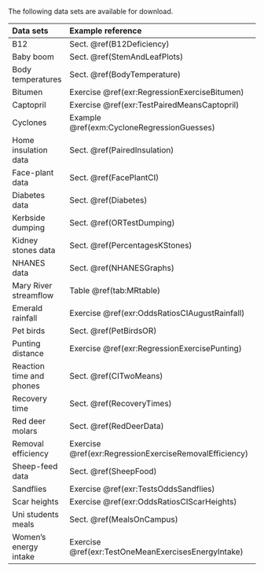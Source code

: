 
The following data sets are available for download.

Data sets                  |  Example reference              | SPSS format           |    `csv` format
:--------------------------+:--------------------------------+-----------------------+-------------------------------:
B12                        | Sect. \@ref(B12Deficiency)      | [B12-Long.sav](./Data/B12-Long.sav) | [B12-Long.csv](./Data/B12-Long.sav)
Baby boom                  | Sect. \@ref(StemAndLeafPlots)   | [BabyBoom.sav](./Data/BabyBoom.sav) | [BabyBoom.csv](./Data/BabyBoom.csv)
Body temperatures          | Sect. \@ref(BodyTemperature)    | [BodyTemp.sav](./Data/BodyTemp.sav)
Bitumen                    | Exercise \@ref(exr:RegressionExerciseBitumen) | [Bitumen.sav](./Data/Bitumen.sav) | [Bitumen.csv](./Data/Bitumen.csv)
Captopril                  | Exercise \@ref(exr:TestPairedMeansCaptopril)          | [Captopril.sav](./Data/Captopril.sav)
Cyclones                   | Example \@ref(exm:CycloneRegressionGuesses) | [Cyclones.sav](./Data/Cyclones.sav) | [Cyclones.csv](./Data/Cyclones.csv)
Home insulation data       | Sect. \@ref(PairedInsulation)   | [InsulationBeforeAfter.sav](./Data/InsulationBeforeAfter.sav)
Face-plant data            | Sect. \@ref(FacePlantCI)        | [forwardfall.sav](./Data/forwardfall.sav)       | [forwardfall.csv](./Data/forwardfall.csv)              
Diabetes data              | Sect. \@ref(Diabetes)           | [Diabetes.sav](./Data/Diabetes.sav)
Kerbside dumping           | Sect. \@ref(ORTestDumping)      | [Kerbside.sav](./Data/Kerbside.sav)
Kidney stones data         | Sect. \@ref(PercentagesKStones) | [KStones.sav](./Data/KStones.sav)
NHANES data                | Sect. \@ref(NHANESGraphs)       | [NHANES.sav](./Data/NHANES.sav)  
Mary River streamflow      | Table \@ref(tab:MRtable)        | |[138110A.csv](./Data/138110A.csv)
Emerald rainfall           | Exercise \@ref(exr:OddsRatiosCIAugustRainfall)  | [EmeraldRain.sav](./Data/EmeraldRain.sav)
Pet birds                  | Sect. \@ref(PetBirdsOR)         | [PetBirds.sav](./Data/PetBirds.sav)
Punting distance           | Exercise \@ref(exr:RegressionExercisePunting)         | [Punting.sav](./Data/Punting.sav) | [Punting.csv](./Data/Punting.csv)
Reaction time and phones   | Sect. \@ref(CITwoMeans)         | [ReactionTimePhoneInd.sav](./Data/ReactionTimePhoneInd.sav)
Recovery time              | Sect. \@ref(RecoveryTimes)      | [RecoveryTimes.sav](./Data/RecoveryTimes.sav)
Red deer molars            | Sect. \@ref(RedDeerData)        | [reddeer.sav](./Data/reddeer.sav)
Removal efficiency         | Exercise \@ref(exr:RegressionExerciseRemovalEfficiency)                   | [Removal.sav](./Data/Removal.sav)  | [Removal.csv](./Data/Removal.csv)
Sheep-feed data            | Sect. \@ref(SheepFood)          | [Ruminant.sav](./Data/Ruminant.sav)  | [Ruminant.csv](./Data/Ruminant.csv)
Sandflies                  | Exercise \@ref(exr:TestsOddsSandflies)             | [Sandfly.sav](./Data/Sandfly.sav)
Scar heights               | Exercise \@ref(exr:OddsRatiosCIScarHeights)        | [ScarHeight.sav](./Data/ScarHeight.sav)
Uni students meals         | Sect. \@ref(MealsOnCampus)      | [UniStudentsLong.sav](./Data/UniStudentsLong.sav)
Women's energy intake      | Exercise \@ref(exr:TestOneMeanExercisesEnergyIntake)       | [WomenEnergy.sav](./Data/WomenEnergy.sav)
